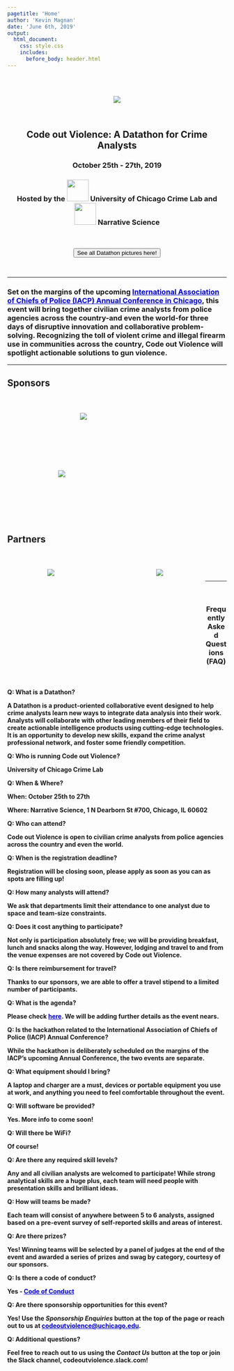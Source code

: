 ---
pagetitle: 'Home'
author: 'Kevin Magnan'
date: 'June 6th, 2019'
output:
  html_document:
    css: style.css
    includes:
      before_body: header.html
---

<!-- Global site tag (gtag.js) - Google Analytics -->
<script async src="https://www.googletagmanager.com/gtag/js?id=UA-141654771-1"></script>
<script>
  window.dataLayer = window.dataLayer || [];
  function gtag(){dataLayer.push(arguments);}
  gtag('js', new Date());
  gtag('config', 'UA-141654771-1');
</script>

<div class='mycontent'>
  
<br><br>

<center>
<img src="images\icon_new.png" width="auto" height="auto">

<br>

## Code out Violence: A Datathon for Crime Analysts

### October 25th - 27th, 2019

### Hosted by the <img src="images\UL_logo.png" width="50px" height=50px"> University of Chicago Crime Lab and <img src="images\narrative_science.jpg" width="50px" height="50px"> Narrative Science

<br>
<br>
<button type="button" class="btn btn-primary btn-lg" onclick="location.href='https://github.com/Code-out-Violence/Datathon-Pictures';">See all Datathon pictures here!</button>


</center>

<br>

***

<left>
<h3>
Set on the margins of the upcoming <a href="https://www.theiacpconference.org/" target="_blank" style="color: rgb(0,0,204)">International Association of Chiefs of Police (IACP) Annual Conference in Chicago</a>, this event will bring together civilian crime analysts from police agencies across the country-and even the world-for three days of disruptive innovation and collaborative problem-solving. Recognizing the toll of violent crime and illegal firearm use in communities across the country, **Code out Violence** will spotlight actionable solutions to gun violence.
</h3>
</left>

<hr>

<h2>
Sponsors
</h2><br>
<a href="https://www.tableau.com" target="_blank"><p style="float: left; font-size: 16pt; text-align: center; width: 350px; height: 100px; margin-right: 10%; margin-bottom: 0.5em;"><img src="images\tableau.png"></p></a>

<a href="https://www.esri.com/en-us/home" target="_blank"><p style="float: left; font-size: 16pt; text-align: center; width: 250px; height: 100px; margin-right: 1%; margin-bottom: 0em;"><img src="images\esri.png"></p></a>
<p style="clear: both;">
<br>
<h2>
Partners
</h2><br>
<a href="https://home.chicagopolice.org/" target="_blank"><p style="float: left; font-size: 16pt; text-align: center; width: 200px; height: 200px; margin-right: 10%; margin-bottom: 0.5em;"><img src="images\cpd.png"></p></a>
<a href="https://narrativescience.com/" target="_blank"><p style="float: left; font-size: 16pt; text-align: center; width: 200px; height: 200px; margin-right: 1%; margin-bottom: 0.5em;"><img src="images\narrative_science.jpg"></p></a>\
</div></div><br>
<a name="faq"></a>
<div class='mycontent'>
<hr><br><h3>

<center>**Frequently Asked Questions (FAQ)**</center>
</h3><br>
<h4>

<div class = "row">


<div class = "col-md-4">
**Q: What is a Datathon?** 

A Datathon is a product-oriented collaborative event designed to help crime analysts learn new ways to integrate data analysis into their work. Analysts will collaborate with other leading members of their field to create actionable intelligence products using cutting-edge technologies. It is an opportunity to develop new skills, expand the crime analyst professional network, and foster some friendly competition.

**Q: Who is running Code out Violence?** 

University of Chicago Crime Lab

**Q: When & Where?** 

When: 
October 25th to 27th

Where: 
Narrative Science, 1 N Dearborn St #700, Chicago, IL 60602

**Q: Who can attend?**  

Code out Violence is open to civilian crime analysts from police agencies across the country and even the world. 

**Q: When is the registration deadline?** 

Registration will be closing soon, please apply as soon as you can as spots are filling up!

**Q: How many analysts will attend?**  

We ask that departments limit their attendance to one analyst due to space and team-size constraints.
</div>

<div class = "col-md-4">
**Q: Does it cost anything to participate?**  

Not only is participation absolutely free; we will be providing breakfast, lunch and snacks along the way.  However, lodging and travel to and from the venue expenses are not covered by Code out Violence.

 **Q: Is there reimbursement for travel?**  
 
 Thanks to our sponsors, we are able to offer a travel stipend to a limited number of participants.

**Q: What is the agenda?**  

Please check <a href="https://www.codeoutviolence.com/agenda.pdf" target="_blank" style="color: rgb(0,0,204)">here</a>. We will be adding further details as the event nears.

**Q: Is the hackathon related to the International Association of Chiefs of Police (IACP) Annual Conference?**  

While the hackathon is deliberately scheduled on the margins of the IACP's upcoming Annual Conference, the two events are separate.

**Q: What equipment should I bring?** 

A laptop and charger are a must, devices or portable equipment you use at work, and anything you need to feel comfortable throughout the event.
</div>

<div class = "col-md-4">
**Q: Will software be provided?**   

Yes. More info to come soon!

**Q: Will there be WiFi?**  

Of course!

**Q: Are there any required skill levels?**  

Any and all civilian analysts are welcomed to participate!  While strong analytical skills are a huge plus, each team will need people with presentation skills and brilliant ideas.

**Q: How will teams be made?**  

Each team will consist of anywhere between 5 to 6 analysts, assigned based on a pre-event survey of self-reported skills and areas of interest.

**Q: Are there prizes?** 

Yes! Winning teams will be selected by a panel of judges at the end of the event and awarded a series of prizes and swag by category, courtesy of our sponsors.

**Q: Is there a code of conduct?**  

Yes - <a href="https://www.codeoutviolence.com/codeofconduct.pdf" target="_blank" style="color: rgb(0,0,204)">Code of Conduct</a>

**Q: Are there sponsorship opportunities for this event?**  

Yes!  Use the *Sponsorship Enquiries* button at the top of the page or reach out to us at <a href="codeoutviolence@uchicago.edu" style="color:rgb(0,0,204)">codeoutviolence@uchicago.edu</a>.

**Q: Additional questions?** 

Feel free to reach out to us using the *Contact Us* button at the top or join the Slack channel, codeoutviolence.slack.com!

</div>
</div>
</h4>
